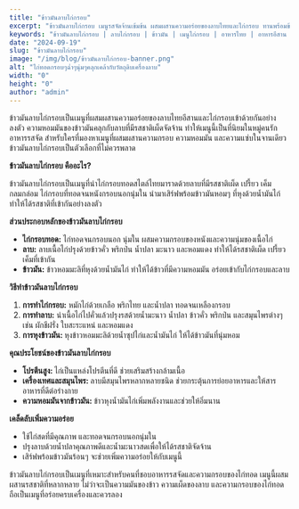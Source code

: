 ```yaml
---
title: "ข้าวมันลาบไก่กรอบ"
excerpt: "ข้าวมันลาบไก่กรอบ เมนูรสจัดจ้านเข้มข้น ผสมผสานความอร่อยของลาบไทยและไก่กรอบ ทานพร้อมข้าวมันหอมๆ อร่อยลงตัว"
keywords: "ข้าวมันลาบไก่กรอบ | ลาบไก่กรอบ | ข้าวมัน | เมนูไก่กรอบ | อาหารไทย | อาหารอีสาน | วิธีทำข้าวมันลาบไก่กรอบ"
date: "2024-09-19"
slug: "ข้าวมันลาบไก่กรอบ"
image: "/img/blog/ข้าวมันลาบไก่กรอบ-banner.png"
alt: "ไก่ทอดกรอบๆฉ่ำๆนุ่มๆคลุกเคล้ากับวัตถุดิบเครื่องลาบ"
width: "0"
height: "0"
author: "admin"
---
```


<div class="blog-details">
  <p>
    ข้าวมันลาบไก่กรอบเป็นเมนูที่ผสมผสานความอร่อยของลาบไทยอีสานและไก่กรอบเข้าด้วยกันอย่างลงตัว
    ความหอมมันของข้าวมันคลุกกับลาบที่มีรสชาติเผ็ดจัดจ้าน
    ทำให้เมนูนี้เป็นที่นิยมในหมู่คนรักอาหารรสจัด
    สำหรับใครที่มองหาเมนูที่ผสมผสานความกรอบ ความหอมมัน และความแซ่บในจานเดียว
    ข้าวมันลาบไก่กรอบเป็นตัวเลือกที่ไม่ควรพลาด
  </p>
  <strong>ข้าวมันลาบไก่กรอบ คืออะไร?</strong>
  <p>
    ข้าวมันลาบไก่กรอบเป็นเมนูที่นำไก่กรอบทอดสไตล์ไทยมาราดด้วยลาบที่มีรสชาติเผ็ด
    เปรี้ยว เค็ม กลมกล่อม ไก่กรอบที่ทอดจนหนังกรอบนอกนุ่มใน
    นำมาเสิร์ฟพร้อมข้าวมันหอมๆ ที่หุงด้วยน้ำมันไก่
    ทำให้ได้รสชาติที่เข้ากันอย่างลงตัว
  </p>
  <strong>ส่วนประกอบหลักของข้าวมันลาบไก่กรอบ</strong>
  <ul>
    <li>
      <strong>ไก่กรอบทอด:</strong>
      ไก่ทอดจนกรอบนอก นุ่มใน ผสมความกรอบของหนังและความนุ่มของเนื้อไก่
    </li>
    <li>
      <strong>ลาบ:</strong>
      ลาบเนื้อไก่ปรุงด้วยข้าวคั่ว พริกป่น น้ำปลา มะนาว และหอมแดง ทำให้ได้รสชาติเผ็ด
      เปรี้ยว เค็มที่เข้ากัน
    </li>
    <li>
      <strong>ข้าวมัน:</strong>
      ข้าวหอมมะลิที่หุงด้วยน้ำมันไก่ ทำให้ได้ข้าวที่มีความหอมมัน อร่อยเข้ากับไก่กรอบและลาบ
    </li>
  </ul>
  <strong>วิธีทำข้าวมันลาบไก่กรอบ</strong>
  <ol>
    <li>
      <strong>การทำไก่กรอบ:</strong>
      หมักไก่ด้วยเกลือ พริกไทย และน้ำปลา ทอดจนเหลืองกรอบ
    </li>
    <li>
      <strong>การทำลาบ:</strong>
      นำเนื้อไก่ไปคั่วแล้วปรุงรสด้วยน้ำมะนาว น้ำปลา ข้าวคั่ว พริกป่น และสมุนไพรต่างๆ
      เช่น ผักชีฝรั่ง ใบสะระแหน่ และหอมแดง
    </li>
    <li>
      <strong>การหุงข้าวมัน: </strong>
      หุงข้าวหอมมะลิด้วยน้ำซุปไก่และน้ำมันไก่ ให้ได้ข้าวมันที่นุ่มหอม
    </li>
  </ol>
  <strong>คุณประโยชน์ของข้าวมันลาบไก่กรอบ</strong>
  <ul>
    <li>
      <strong>โปรตีนสูง: </strong>
      ไก่เป็นแหล่งโปรตีนที่ดี ช่วยเสริมสร้างกล้ามเนื้อ
    </li>
    <li>
      <strong>เครื่องเทศและสมุนไพร: </strong>
      ลาบมีสมุนไพรหลากหลายชนิด ช่วยกระตุ้นการย่อยอาหารและให้สารอาหารที่ดีต่อร่างกาย
    </li>
    <li>
      <strong>ความหอมมันจากข้าวมัน: </strong>
      ข้าวหุงน้ำมันไก่เพิ่มพลังงานและช่วยให้อิ่มนาน
    </li>
  </ul>
<strong>เคล็ดลับเพิ่มความอร่อย</strong>
<ul>
  <li>ใช้ไก่สดที่มีคุณภาพ และทอดจนกรอบนอกนุ่มใน</li>
  <li>ปรุงลาบด้วยน้ำปลาคุณภาพดีและน้ำมะนาวสดเพื่อให้ได้รสชาติจัดจ้าน</li>
  <li>เสิร์ฟพร้อมข้าวมันร้อนๆ จะช่วยเพิ่มความอร่อยให้กับเมนูนี้</li>
</ul>
    <p>ข้าวมันลาบไก่กรอบเป็นเมนูที่เหมาะสำหรับคนที่ชอบอาหารรสจัดและความกรอบของไก่ทอด เมนูนี้ผสมผสานรสชาติที่หลากหลาย ไม่ว่าจะเป็นความมันของข้าว ความเผ็ดของลาบ และความกรอบของไก่ทอด ถือเป็นเมนูที่อร่อยครบเครื่องและควรลอง</p>

</div>
